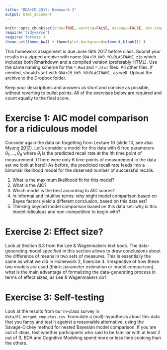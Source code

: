 ```yaml
---
title: "BDA+CM_2017: Homework 3"
output: html_document
---
```


```r
knitr::opts_chunk$set(echo=TRUE, warning=FALSE, message=FALSE, dev.args = list(bg = 'transparent'), fig.align='center')
require('tidyverse')
require('forcats')
theme_set(theme_bw() + theme(plot.background=element_blank()) )
```

This homework assignment is due June 16th 2017 before class. Submit your results in a zipped archive with name `BDA+CM_HW3_YOURLASTNAME.zip` which includes both Rmarkdown and a compiled version (preferably HTML). Use the same naming scheme for the `*.Rmd` and `*.html` files. All other files, if needed, should start with `BDA+CM_HW3_YOURLASTNAME_` as well. Upload the archive to the Dropbox folder.

Keep your descriptions and answers as short and concise as possible, without reverting to bullet points. All of the exercises below are required and count equally to the final score.

# Exercise 1: AIC model comparison for a ridiculous model

Consider again the data on forgetting from Lecture 10 (slide 10, see also Myung [2017](http://www.sciencedirect.com/science/article/pii/S0022249602000287)). Let's consider a model for this data with 6 free parameters $\theta_1, \dots, \theta_6$ where $\theta_i$ is the predicted recall rate at the $i$th time point of measurement. (There were only 6 time points of measurement in the data set we look at here!) As before, the predicted recall rate feeds into a binomial likelihood model for the observed number of successful recalls.

1. What is the maximum likelihood fit for this model?
2. What is the AIC?
3. Which model is the best according to AIC scores?
4. In informal and intuitive terms: why might model comparison based on Bayes factors yield a different conclusion, based on this data set?
5. Thinking beyond model comparison based on this data set: why is this model ridiculous and non-competitive to begin with? 

# Exercise 2: Effect size?

Look at Section 8.3 from the Lee & Wagenmakers text book. The data-generating model specified in this section allows to draw conclusions about the difference of means in two sets of measures. This is essentially the same as what we did in Homework 2, Exercise 3. Irrespective of how these two models are used (think: parameter estimation or model comparison), what is the main advantage of formalizing the data-generating process in terms of effect sizes, as Lee & Wagenmakers do?

# Exercise 3: Self-testing

Look at the results from our in-class survey in `data/01_merged_enquetes.csv`. Formulate a (null)-hypothesis about this data that you fancy and test it against a reasonable alternative, using the Savage-Dickey method for nested Bayesian model comparison. If you are out of ideas, test whether participants who said to be familiar with at least 2 out of R, BDA and Cognitive Modeling spend more or less time cooking than the others.